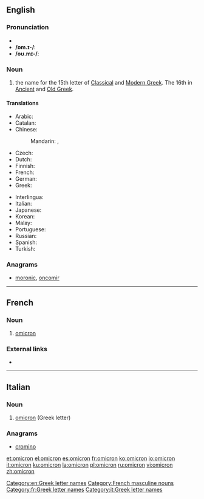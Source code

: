 {{also|òmicron}}
==English==
{{letter_disp2|xi|[[image:Greek_uc_omicron.png|39px]][[image:Greek_lc_omicron.png|28px]] |pi|ὂ μικρόν|Ο|ο}}

===Pronunciation===
* {{IPA|/'ɒm.ɪ.krɒn/|/'oʊ.mɪ.krɒn/|lang=en}}
* '''/ɒm.ɪ-/''': {{audio|en-us-omicron.ogg|Audio (US)|lang=en}}
* '''/oʊ.mɪ-/''': {{audio|En-us-omicron-2.ogg|Audio (US)|lang=en}}

===Noun===
{{en-noun|s|omicra}}

# the name for the 15th letter of [[Classical Greek|Classical]] and [[Modern Greek]].  The 16th in [[Ancient Greek|Ancient]] and [[Old Greek]].

====Translations====
{{trans-top|Greek letter}}
* Arabic: {{t|ar|أوميكرون|m|tr='umikruun|sc=Arab}}
* Catalan: {{t|ca|òmicron|f}}
* Chinese:
*: Mandarin: {{t+|cmn|奧密克戎|sc=Hani}}, {{t|cmn|奥密克戎|tr=àomìkèróng|sc=Hani}}
* Czech: {{t|cs|omikron}}
* Dutch: {{t|nl|omikron|m}}
* Finnish: {{t+|fi|omikron}}
* French: {{t+|fr|omicron|m}}
* German: {{t+|de|Omikron|n}}
* Greek: {{t+|el|όμικρον|n|tr=ómikron|sc=Grek}}
{{trans-mid}}
* Interlingua: {{t|ia|omicron}}
* Italian: {{t+|it|omicron|f}}
* Japanese: {{t|ja|オミクロン|tr=omikuron|sc=Jpan}}
* Korean: {{t+|ko|오미크론|sc=Kore}}
* Malay: {{t|ms|omikron}}
* Portuguese: {{t|pt|ômicron|m}}
* Russian: {{t|ru|омикрон|m|tr=omikrón|sc=Cyrl}}
* Spanish: {{t+|es|ómicron|f}}
* Turkish: {{t|tr|omikron}}
{{trans-bottom}}

===Anagrams===
* [[moronic#English|moronic]], [[oncomir#English|oncomir]]

[[Category:en:Greek letter names]]

----

==French==

===Noun===
{{fr-noun|m|omicron}}

# [[#English|omicron]] {{gloss|Greek letter}}

===External links===
* {{R:TLFi}}

[[Category:French masculine nouns]]
[[Category:fr:Greek letter names]]

----

==Italian==

===Noun===
{{wikipedia|lang=it}}
{{head|it|noun|g=m|invariable}}

# [[#English|omicron]] (Greek letter)

===Anagrams===
* [[cromino#Italian|cromino]]

[[Category:it:Greek letter names]]

[[et:omicron]]
[[el:omicron]]
[[es:omicron]]
[[fr:omicron]]
[[ko:omicron]]
[[io:omicron]]
[[it:omicron]]
[[ku:omicron]]
[[la:omicron]]
[[pl:omicron]]
[[ru:omicron]]
[[vi:omicron]]
[[zh:omicron]]